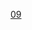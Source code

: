 {{routemap
| title = 深圳地鐵9號線（梅林線）
| title-bg = {{深圳地铁颜色|9}}
| title-color = white
| text-width = 0,90,160
| collapsible = no
| inline = <includeonly>yes</includeonly>
| map =
utENDEa~~ ~~ ~~ ~~预留延伸
utCONTgq\utTINTt\utCONTfq~~ ~~[[前灣站|前灣]]~~{{深圳地鐵|5|n}}~~{{rmr|Licon=L|Ricon=R|[[赤湾站 (深圳地铁)|赤湾]]|[[黄贝岭站|黄贝岭]]}}
utBHF~~ ~~[[夢海站|夢海]]
utBHF~~ ~~[[怡海站|怡海]]
utBHF~~ ~~[[荔林站|荔林]]
utBHF~~ ~~[[南油西站|南油西]] 
uextCONTg\utSTR\~~ ~~ ~~ ~~{{rmr|Ricon=U|[[左炮台站|左炮台]]}}
uextXBHF-L\utXBHF-R\~~ ~~[[南油站|南油]]~~{{广州地铁RDT/dim|{{深圳地鐵|12|n}}}}
uextKRWgl\uetKRWg+r\~~ ~~ ~~ ~~联络线往{{深圳地鐵|12|c}}
uextSTRl\uetKRZto\uextCONTfq~~ ~~ ~~ ~~{{rmr|Ricon=R|[[海上田园东站|海上田园东]]}}
utBHF~~ ~~ [[南山書城站|南山書城]]
utCONTgq\utKRZto\utCONTfq~~ ~~ ~~ ~~{{深圳地鐵|11|n}}{{rmr|Licon=L|Ricon=R|[[福田站 (深圳地鐵)|福田]]|[[碧頭站|碧頭]]}}
uextCONTgq\utTINTxt\uextCONTfq~~ ~~[[深大南站|深大南]]~~{{广州地铁RDT/dim|{{深圳地鐵|15|n}}}}~~{{rmr|Licon=L|Ricon=R|内环|外环}}
uextCONTgq\utTINTxt\uextCONTfq~~ ~~[[粵海門站|粵海門]]~~{{广州地铁RDT/dim|{{深圳地鐵|13|n}}}}~~{{rmr|Licon=L|Ricon=R|[[深圳湾口岸站|深圳湾口岸]]|[[上屋站|上屋]]}}
utBHF~~ ~~[[高新南站|高新南]]
WASSERq\utKRZW\WASSERq~~ ~~ ~~ ~~[[沙河_(深圳)|大沙河]]
utCONTgq\utKRZto\utCONTfq~~ ~~ ~~ ~~{{深圳地鐵|2|n}}{{rmr|Licon=L|Ricon=R|[[赤灣站 (深圳地鐵)|赤灣]]|{{深圳地鐵|8|n}}[[鹽田路站|鹽田路]]}}
utCONTgq\utKRZto\utSTR+r~~ ~~ ~~ ~~{{rmr|Licon=L|[[碧頭站|碧頭]]}}
\utXBHF-L\utXBHF-R~~ ~~[[紅樹灣南站|紅樹灣南]]~~{{深圳地鐵|11|n}}
\utKRWg+l\utKRWgr~~ ~~ ~~ ~~联络线往{{深圳地鐵|11|c}}
\utSTR\utCONTf~~ ~~ ~~ ~~{{rmr|Ricon=D|[[福田站 (深圳地鐵)|福田]]}}
utBHF~~ ~~[[深灣站|深灣]]
utBHF~~ ~~[[深圳湾公园站|深圳湾公园]]
\utKRWgl\utKRW+r
\utSTR\utKDSTe~~ ~~ ~~ ~~[[侨城东车辆段]]
utSKRZ-A~~ ~~ ~~ ~~[[广深高速]]
utBHF~~ ~~[[下沙站 (深圳)|下沙]]
utSTR+l\utKRZtu\utCONTfq~~ ~~ ~~ ~~{{深圳地鐵|7|n}}{{rmr|Ricon=R|[[西麗湖站|西麗湖]]}}
utKRWg+l\utKRWgr\~~ ~~ ~~ ~~联络线往{{深圳地鐵|7|c}}
utXBHF-L!~HUBaq\utXBHF-R!~HUBq\HUBlg~~ ~~[[车公庙站 (深圳)|車公廟]]~~{{深圳地鐵|1|n}} {{深圳地鐵|7|n}} {{深圳地鐵|11|n}}
utCONTgq\utKRZtu\utKRZtu\utBHFq!~HUB\utCONTfq~~ ~~ ~~ ~~{{深圳地鐵|11|n}}{{rmr|Licon=L|Ricon=R|[[福田站 (深圳地鐵)|福田]]|[[碧頭站|碧頭]]}}
utCONTgq\utKRZtu\utKRZtu\utBHFq!~HUBe\utCONTfq~~ ~~ ~~ ~~{{深圳地鐵|1|n}}{{rmr|Licon=L|Ricon=R|[[羅湖站 (深圳)|羅湖]]|[[机场东站 (深圳)|机场东]]}}
utCONTf\utSTR\~~ ~~ ~~ ~~{{深圳地鐵|7|n}}{{rmr|Ricon=D|[[太安站|太安]]}}
utBHF~~ ~~[[香梅站|香梅]]
utCONTgq\utSTRq\utTINTt\utSTRq\utCONTfq~~ ~~[[景田站|景田]]~~{{深圳地鐵|2|n}}~~{{rmr|Licon=L|Ricon=R|{{深圳地鐵|8|n}}[[鹽田路站|鹽田路]]|[[赤灣站 (深圳地鐵)|赤灣]]}}
utBHF~~ ~~[[梅景站|梅景]]
utBHF~~ ~~[[下梅林站|下梅林]]
utBHF~~ ~~[[梅村站 (深圳)|梅村]]
tCONTgq\tSTRq\umtKRZto\tSTRq\tCONTfq~~ ~~ ~~ ~~上跨[[广深港客运专线]]
utCONTgq\utSTRq\utKRZtu!~HUBc2\utBHFq!~HUB3\utCONTfq~~ ~~ ~~ ~~{{rmr|Licon=L|Ricon=R|[[福田口岸站|福田口岸]]|[[牛湖站|牛湖]]}}
\utBHF!~HUB1\HUBc4~~ ~~[[上梅林站|上梅林]]~~{{深圳地鐵|4|n}}
utCONTgq\utBHFq!~HUB2\utKRZto!~HUBc3\utABZq+l\utCONTfq~~ ~~ ~~ ~~{{rmr|Licon=L|Ricon=R|[[福田口岸站|福田口岸]]|[[雙擁街站|雙擁街]]}}
HUBc1\utBHF!~HUB4\utSTR~~ ~~[[孖嶺站|孖嶺]]~~{{深圳地鐵|10|n}}
\utKRWg+l\utKRWr~~ ~~ ~~ ~~联络线往{{深圳地鐵|10|c}}
utKDSTaq\utABZgr!~utABZg+r\~~ ~~ ~~ ~~[[笔架山停车场]]
utCONTgq\utBHFq!~HUB2\utKRZto!~HUBc3\utCONTfq\~~ ~~ ~~ ~~{{rmr|Licon=L|Ricon=R|[[科學館站|科學館]]|[[松崗站|松崗]]}}
HUBc1\utBHF!~HUB4\~~ ~~[[銀湖站 (深圳地鐵)|銀湖]]~~{{深圳地鐵|6|n}}
utBHF~~ ~~[[泥崗站|泥崗]]
uextCONTgq\uextSTRq\uetKRZto\uextCONTfq\~~ ~~ ~~ ~~{{深圳地鐵|14|n}}{{rmr|Licon=L|Ricon=R|[[崗廈北站|崗廈北]]|[[沙田站 (深圳)|沙田]]}}
utCONTgq\utSTRq\utTINTt\utCONTfq\~~ ~~[[紅嶺北站|紅嶺北]]~~{{深圳地鐵|7|n}}~~{{rmr|Licon=L|Ricon=R|[[西麗湖站|西麗湖]]|[[太安站|太安]]}}
utBHF~~ ~~[[園嶺站|園嶺]]
utCONTgq\utBHFq!~HUB2\utKRZtu!~HUBc3\utCONTfq\~~ ~~ ~~ ~~{{rmr|Licon=L|Ricon=R|[[福保站|福保]]|[[雙龍站 (深圳)|双龙]]}}
HUBc1\utBHF!~HUB4\~~ ~~[[紅嶺站|紅嶺]]~~{{深圳地鐵|3|n}}
utCONTgq\utSTRq\utKRZto\utSTR+r\~~ ~~ ~~ ~~{{深圳地鐵|2|n}}{{rmr|Licon=L|[[赤灣站 (深圳地鐵)|赤灣]]}}
\utCONTgq\utSTRq\utKRZto\utKRZtu\utBHFq!~HUBa\utCONTfq~~ ~~ ~~ ~~{{深圳地鐵|1|n}}{{rmr|Licon=L|Ricon=R|[[机场东站 (深圳)|机场东]]|[[羅湖站 (深圳)|羅湖]]}}
\\utSTR\utSTR\HUB~~ ~~ ~~ ~~{{深圳地鐵|1|n}}{{深圳地鐵|2|n}}{{广州地铁RDT/dim|{{深圳地鐵|5|n}}}}[[大剧院站 (深圳)|大剧院站]]
\\\utSTR\utSTR\uextKBHFaq!~HUB\uextCONTfq~~ ~~ ~~ ~~{{深圳地鐵|5|n}}{{rmr|Ricon=R|[[赤湾站 (深圳地铁)|赤湾]]}}
\\\utBHF!~HUB2\exBLc2!~utSTRl!~HUBc3\exKBL3!~utBHFq!~HUBe\utCONTfq~~ ~~[[红岭南站|红岭南]]~~{{广州地铁RDT/dim|{{深圳地鐵|11|n}}}}~~{{深圳地鐵|2|n}} {{rmr|Ricon=R|{{深圳地鐵|8|n}}[[鹽田路站|鹽田路]]}}
uextCONTgq\uextSTRq\uetKRZto!~HUBc1\exKBL1!~uextKBHFeq!~HUB4\~~ ~~ ~~ ~~{{深圳地鐵|11|n}}{{rmr|Licon=L|[[碧頭站|碧頭]]}}
utBHF~~ ~~[[鹿丹村站|鹿丹村]]
WASSERq\utKRZW\WASSERq~~ ~~ ~~ ~~[[布吉河]]
CONTgq\umtKRZ\CONTfq~~ ~~ ~~ ~~[[广深铁路]]
utBHF~~ ~~[[人民南站|人民南]]
utCONTgq\utKRZtu\utCONTfq~~ ~~ ~~ ~~{{深圳地鐵|1|n}}{{rmr|Licon=L|Ricon=R|[[羅湖站 (深圳)|羅湖]]|[[机场东站 (深圳)|机场东]]}}
utBHF~~ ~~[[向西村站|向西村]]
utKBHFe~~ ~~[[文錦站|文錦]]
| bottom = {{navbar|深圳地鐵RDT/9}}
}}
<noinclude>
{{Rdt intro|[[深圳地铁9号线]]}}
[[Category:深圳地鐵RDT|09]]
</noinclude>